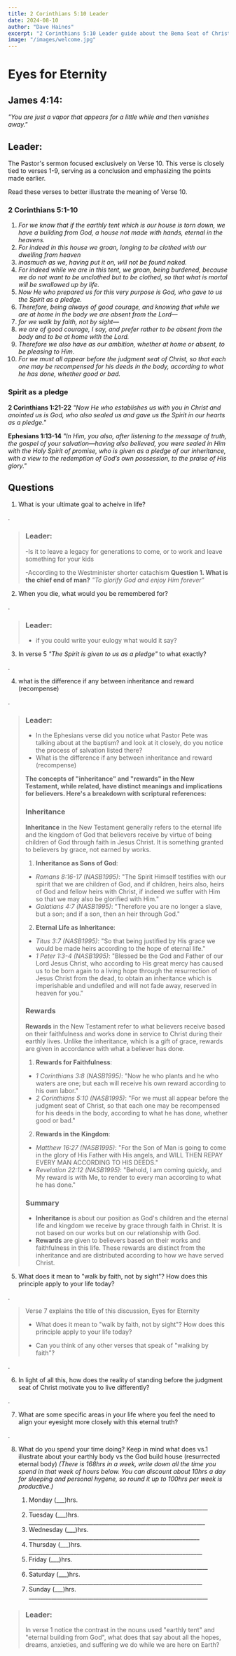 ```yaml
---
title: 2 Corinthians 5:10 Leader
date: 2024-08-10
author: "Dave Haines"
excerpt: "2 Corinthians 5:10 Leader guide about the Bema Seat of Christ"
image: "/images/welcome.jpg"
---
```

# Eyes for Eternity

## James 4:14: 
*"You are just a vapor that appears for a little while and then vanishes away."*

## Leader: 
The Pastor's sermon focused exclusively on Verse 10. This verse is closely tied to verses 1-9, serving as a conclusion and emphasizing the points made earlier. 

Read these verses to better illustrate the meaning of Verse 10.

### 2 Corinthians 5:1-10
1. *For we know that if the earthly tent which is our house is torn down, we have a building from God, a house not made with hands, eternal in the heavens.*
2. *For indeed in this house we groan, longing to be clothed with our dwelling from heaven*
3. *inasmuch as we, having put it on, will not be found naked.* 
4. *For indeed while we are in this tent, we groan, being burdened, because we do not want to be unclothed but to be clothed, so that what is mortal will be swallowed up by life.* 
5. *Now He who prepared us for this very purpose is God, who gave to us the Spirit as a pledge.*
6. *Therefore, being always of good courage, and knowing that while we are at home in the body we are absent from the Lord—* 
7. *for we walk by faith, not by sight—*
8. *we are of good courage, I say, and prefer rather to be absent from the body and to be at home with the Lord.* 
9. *Therefore we also have as our ambition, whether at home or absent, to be pleasing to Him.*
10. *For we must all appear before the judgment seat of Christ, so that each one may be recompensed for his deeds in the body, according to what he has done, whether good or bad.*

### Spirit as a pledge
**2 Corinthians 1:21-22**
*"Now He who establishes us with you in Christ and anointed us is God, who also sealed us and gave us the Spirit in our hearts as a pledge."*

**Ephesians 1:13-14**
*"In Him, you also, after listening to the message of truth, the gospel of your salvation—having also believed, you were sealed in Him with the Holy Spirit of promise, who is given as a pledge of our inheritance, with a view to the redemption of God’s own possession, to the praise of His glory."*

## Questions
1. What is your ultimate goal to acheive in life?

.

> ### Leader: 
> -Is it to leave a legacy for generations to come, or to work and leave something for your kids
>
> -According to the Westminister shorter catachism **Question 1. What is the chief end of man?**  *"To glorify God and enjoy Him forever"*

2. When you die, what would you be remembered for?

.

> ### Leader:
> - if you could write your eulogy what would it say?
    
3. In verse 5 *"The Spirit is given to us as a pledge"* to what exactly?

.

4. what is the difference if any between inheritance and reward (recompense)

.

> ### Leader:
> - In the Ephesians verse did you notice what Pastor Pete was talking about at the baptism? and look at it closely, do you notice the process of salvation listed there?
> - What is the difference if any between inheritance and reward (recompense)
>
> **The concepts of "inheritance" and "rewards" in the New Testament, while related, have distinct meanings and implications for believers. Here's a breakdown with scriptural references:**
>
> ### Inheritance
> **Inheritance** in the New Testament generally refers to the eternal life and the kingdom of God that believers receive by virtue of being children of God through faith in Jesus Christ. It is something granted to believers by grace, not earned by works.
>
> 1. **Inheritance as Sons of God**:
>   - *Romans 8:16-17 (NASB1995)*: "The Spirit Himself testifies with our spirit that we are children of God, and if children, heirs also, heirs of God and fellow heirs with Christ, if indeed we suffer with Him so that we may also be glorified with Him."
>   - *Galatians 4:7 (NASB1995)*: "Therefore you are no longer a slave, but a son; and if a son, then an heir through God."
>
> 2. **Eternal Life as Inheritance**:
>   - *Titus 3:7 (NASB1995)*: "So that being justified by His grace we would be made heirs according to the hope of eternal life."
>   - *1 Peter 1:3-4 (NASB1995)*: "Blessed be the God and Father of our Lord Jesus Christ, who according to His great mercy has caused us to be born again to a living hope through the resurrection of Jesus Christ from the dead, to obtain an inheritance which is imperishable and undefiled and will not fade away, reserved in heaven for you."
>
> ### Rewards
> **Rewards** in the New Testament refer to what believers receive based on their faithfulness and works done in service to Christ during their earthly lives. Unlike the inheritance, which is a gift of grace, rewards are given in accordance with what a believer has done.
>
> 1. **Rewards for Faithfulness**:
>   - *1 Corinthians 3:8 (NASB1995)*: "Now he who plants and he who waters are one; but each will receive his own reward according to his own labor."
>   - *2 Corinthians 5:10 (NASB1995)*: "For we must all appear before the judgment seat of Christ, so that each one may be recompensed for his deeds in the body, according to what he has done, whether good or bad."
>
> 2. **Rewards in the Kingdom**:
>   - *Matthew 16:27 (NASB1995)*: "For the Son of Man is going to come in the glory of His Father with His angels, and WILL THEN REPAY EVERY MAN ACCORDING TO HIS DEEDS."
>   - *Revelation 22:12 (NASB1995)*: "Behold, I am coming quickly, and My reward is with Me, to render to every man according to what he has done."
>
> ### Summary
> - **Inheritance** is about our position as God's children and the eternal life and kingdom we receive by grace through faith in Christ. It is not based on our works but on our relationship with God.
> - **Rewards** are given to believers based on their works and faithfulness in this life. These rewards are distinct from the inheritance and are distributed according to how we have served Christ.
>

5. What does it mean to "walk by faith, not by sight"? How does this principle apply to your life today?

.

>
> Verse 7 explains the title of this discussion, Eyes for Eternity
> - What does it mean to "walk by faith, not by sight"? How does this principle apply to your life today?
>
> - Can you think of any other verses that speak of "walking by faith"?

.

6. In light of all this, how does the reality of standing before the judgment seat of Christ motivate you to live differently?

.

7. What are some specific areas in your life where you feel the need to align your eyesight more closely with this eternal truth?

.

8. What do you spend your time doing? Keep in mind what does vs.1 illustrate about your earthly body vs the God build house (resurrected eternal body) *(There is 168hrs in a week, write down all the time you spend in that week of hours below. You can discount about 10hrs a day for sleeping and personal hygene, so round it up to 100hrs per week is productive.)*

    1. Monday (___)hrs. ________________________________________________________________
    2. Tuesday (___)hrs. _______________________________________________________________
    3. Wednesday (___)hrs. _____________________________________________________________
    4. Thursday (___)hrs. ______________________________________________________________
    5. Friday (___)hrs. ________________________________________________________________
    6. Saturday (___)hrs. ______________________________________________________________
    7. Sunday (___)hrs. ________________________________________________________________

> ### Leader: 
> In verse 1 notice the contrast in the nouns used "earthly tent" and "eternal building from God", what does that say about all the hopes, dreams, anxieties, and suffering we do while we are here on Earth?